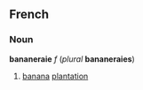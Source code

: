 ==French==
===Noun===
'''bananeraie''' ''f'' (''plural'' '''bananeraies''')

#[[banana]] [[plantation]]